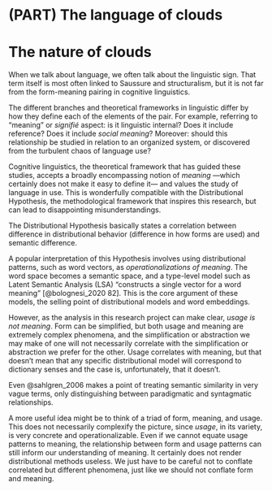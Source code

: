 # (PART) The language of clouds {-}

# The nature of clouds

<!-- Clouds don't necessarily show senses -->
<!-- :    but usage patterns --the senses are well distinguished -->
<!-- insofar they match those usage patterns. But we could have one usage pattern for multiple -->
<!-- senses, multiple usage patterns for one sense, and, more importantly, different degrees -->
<!-- of definition of each usage pattern. -->

<!-- It is not a matter of frequency -->
<!-- :    we can have infrequent senses/patterns that are nonetheless strong enough to form -->
<!-- a clear group; and -->
<!-- :    extremely frequent senses can also be grouped separately, they don't necessarily -->
<!-- absorb the minor senses/patterns, if their pattern is characteristic enough. -->

When we talk about language, we often talk about the linguistic sign. That term itself
is most often linked to Saussure
<!-- TODO add citation? -->
and structuralism, but it is not far from the form-meaning pairing in cognitive linguistics.
<!-- TODO add references, maybe some definition? -->

The different branches and theoretical frameworks in linguistic differ by how they
define each of the elements of the pair. For example, referring to "meaning" or *signifié*
aspect: is it linguistic internal? Does it include reference? Does it include *social meaning*?
Moreover: should this relationship be studied in relation to an organized system,
or discovered from the turbulent chaos of language use?

Cognitive linguistics, the theoretical framework that has guided these studies, accepts
a broadly encompassing notion of *meaning* ---which certainly does not make it easy to
define it--- and values the study of language in use. This is wonderfully compatible with
the Distributional Hypothesis, the methodological framework that inspires this research,
but can lead to disappointing misunderstandings.

The Distributional Hypothesis basically states a correlation between difference in
distributional behavior (difference in how forms are used) and semantic difference.

<!-- TODO add nice citation -->

A popular interpretation of this Hypothesis involves using distributional patterns,
such as word vectors, as *operationalizations of meaning*. The word space becomes a
semantic space, and a type-level model such as Latent Semantic Analysis (LSA)
"constructs a single vector for a word meaning" [@bolognesi_2020 82]. This is the core
argument of these models, the selling point of distributional models and word embeddings.

However, as the analysis in this research project can make clear, *usage is not meaning*.
<!-- TODO Maybe find a citation from McEnery? -->
Form can be simplified, but both usage and meaning are extremely complex phenomena,
and the simplification or abstraction we may make of one will not necessarily correlate
with the simplification or abstraction we prefer for the other. Usage correlates with
meaning, but that doesn't mean that any specific distributional model will correspond
to dictionary senses and the case is, unfortunately, that it doesn't.

Even @sahlgren_2006 makes a point of treating semantic similarity in very vague terms,
only distinguishing between paradigmatic and syntagmatic relationships.

A more useful idea might be to think of a triad of form, meaning, and usage. This
does not necessarily complexify the picture, since *usage*, in its variety, is very
concrete and operationalizable. Even if we cannot equate usage patterns to meaning,
the relationship between form and usage patterns can still inform our understanding of
meaning. It certainly does not render distributional methods useless. We just have
to be careful not to conflate correlated but different phenomena, just like we should
not conflate form and meaning.



